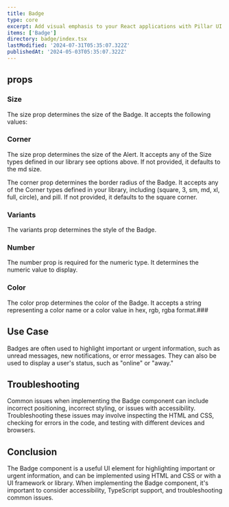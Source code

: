 ```yaml
---
title: Badge
type: core
excerpt: Add visual emphasis to your React applications with Pillar UI's Badge component. Create customizable badges to highlight new features, notifications, user status, or any other relevant information.
items: ['Badge']
directory: badge/index.tsx
lastModified: '2024-07-31T05:35:07.322Z'
publishedAt: '2024-05-03T05:35:07.322Z'
---
```


## props

### Size

The size prop determines the size of the Badge. It accepts the following values:

<Playground direction="column" name="badgeSize" root="badge" />

### Corner

The size prop determines the size of the Alert. It accepts any of the Size types defined in our library see options above. If not provided, it defaults to the md size.

The corner prop determines the border radius of the Badge. It accepts any of the Corner types defined in your library, including (square, 3, sm, md, xl, full, circle), and pill. If not provided, it defaults to the square corner.

<Playground direction="column" name="badgeCorner" root="badge" />

### Variants

The variants prop determines the style of the Badge.

<Playground direction="column" name="badgeVariant" root="badge" />

### Number

The number prop is required for the numeric type. It determines the numeric value to display.

<Playground name="badgeNumeric" root="badge" />

### Color

The color prop determines the color of the Badge. It accepts a string representing a color name or a color value in hex, rgb, rgba format.###

<Playground direction="column" name="badgeColor" root="badge" />

## Use Case

Badges are often used to highlight important or urgent information, such as unread messages, new notifications, or error messages. They can also be used to display a user's status, such as "online" or "away."

## Troubleshooting

Common issues when implementing the Badge component can include incorrect positioning, incorrect styling, or issues with accessibility. Troubleshooting these issues may involve inspecting the HTML and CSS, checking for errors in the code, and testing with different devices and browsers.

## Conclusion

The Badge component is a useful UI element for highlighting important or urgent information, and can be implemented using HTML and CSS or with a UI framework or library. When implementing the Badge component, it's important to consider accessibility, TypeScript support, and troubleshooting common issues.
